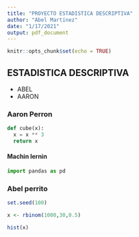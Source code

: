 ```yaml
---
title: "PROYECTO ESTADISTICA DESCRIPTIVA"
author: "Abel Martínez"
date: "1/17/2021"
output: pdf_document
---
```


```r
knitr::opts_chunk$set(echo = TRUE)
```

## ESTADISTICA DESCRIPTIVA 

* ABEL
* AARON

### Aaron Perron

```python
def cube(x):
  x = x ** 3
  return x
```
#### Machin lernin
```python
import pandas as pd
```

### Abel perrito

```r
set.seed(100)

x <- rbinom(1000,30,0.5)

hist(x)
```




